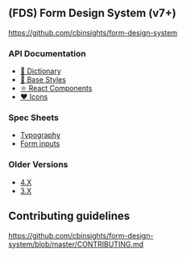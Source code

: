 
<Meta title="Intro/Intro" />

## **(FDS)** Form Design System (v7+)

https://github.com/cbinsights/form-design-system

### API Documentation

- [📖 Dictionary](https://cbinsights.github.io/form-design-system/fds-dictionary)
- [🎨 Base Styles](https://cbinsights.github.io/form-design-system/fds-styles)
- [⚛️ React Components](/?path=/docs/components-forms-checkbox--knobs)
- [❤️  Icons](https://cbinsights.github.io/form-design-system/fds-icons)

### Spec Sheets

- [Typography](https://cbinsights.github.io/form-design-system/type-specimen)
- [Form inputs](https://cbinsights.github.io/form-design-system/form-specimen)

### Older Versions

- [4.X](https://cbinsights.github.io/form-design-system/4.X/)
- [3.X](https://cbinsights.github.io/form-design-system/3.X/)

## Contributing guidelines
https://github.com/cbinsights/form-design-system/blob/master/CONTRIBUTING.md
